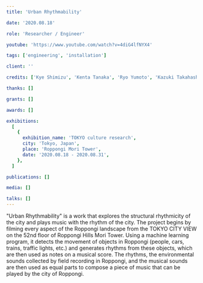 ```yaml
---
title: 'Urban Rhythmability'

date: '2020.08.18'

role: 'Researcher / Engineer'

youtube: 'https://www.youtube.com/watch?v=4diG4lfNYX4'

tags: ['engineering', 'installation']

client: ''

credits: ['Kye Shimizu', 'Kenta Tanaka', 'Ryo Yumoto', 'Kazuki Takahashi']

thanks: []

grants: []

awards: []

exhibitions:
  [
    {
      exhibition_name: 'TOKYO culture research',
      city: 'Tokyo, Japan',
      place: 'Roppongi Mori Tower',
      date: '2020.08.18 - 2020.08.31',
    },
  ]

publications: []

media: []

talks: []
---
```



<TextSection>
  <p>
    "Urban Rhythmability" is a work that explores the structural rhythmicity of the city and plays
    music with the rhythm of the city. The project begins by filming every aspect of the Roppongi
    landscape from the TOKYO CITY VIEW on the 52nd floor of Roppongi Hills Mori Tower. Using a
    machine learning program, it detects the movement of objects in Roppongi (people, cars, trains,
    traffic lights, etc.) and generates rhythms from these objects, which are then used as notes on
    a musical score. The rhythms, the environmental sounds collected by field recording in Roppongi,
    and the musical sounds are then used as equal parts to compose a piece of music that can be
    played by the city of Roppongi.
  </p>
</TextSection>
